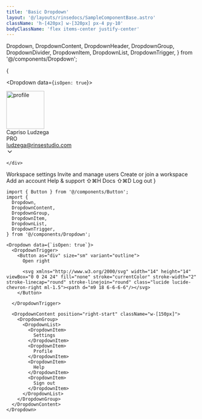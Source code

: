 ```yaml
---
title: 'Basic Dropdown'
layout: '@/layouts/rinsedocs/SampleComponentBase.astro'
className: 'h-[420px] w-[320px] px-4 py-10'
bodyClassName: 'flex items-center justify-center'
---
```


  Dropdown,
  DropdownContent,
  DropdownHeader,
  DropdownGroup,
  DropdownDivider,
  DropdownItem,
  DropdownList,
  DropdownTrigger,
} from '@/components/Dropdown';

{

<Dropdown data={`isOpen: true`}>
  <DropdownTrigger className="w-full">
    <div class="rounded-lg px-4 py-2.5 flex items-center gap-3 justify-between bg-white shadow-md">
      <div class="flex items-center">
        <Image src={profilePic} alt="profile" width="100" class="size-12 rounded-full border-2 border-white shadow-md"/>
        <div class="ml-4">
          <div class="mb-1 flex items-center gap-2 text-gray-900 text-sm font-semibold">
            Capriso Ludzega
            <div class="flex items-center px-1.5 h-5 text-[10px] rounded-full bg-violet-500 text-violet-100">
              PRO
            </div>
          </div>
          <div class="text-gray-500 text-xs">ludzega@rinsestudio.com</div>
        </div>
      </div>
      <svg xmlns="http://www.w3.org/2000/svg" width="18" height="18" viewBox="0 0 24 24" fill="none" stroke="currentColor" stroke-width="2" stroke-linecap="round" stroke-linejoin="round" class="lucide lucide-chevron-down"><path d="m6 9 6 6 6-6"/></svg>

    </div>
  </DropdownTrigger>
  <DropdownContent className="w-full">
    <DropdownGroup>
      <DropdownHeader>Workspace settings</DropdownHeader>
      <DropdownList>
        <DropdownItem>
          Invite and manage users
        </DropdownItem> 
        <DropdownItem>
          Create or join a workspace
        </DropdownItem>
        <DropdownItem>
          Add an account
        </DropdownItem>    
      </DropdownList>
    </DropdownGroup>
    <DropdownDivider />
    <DropdownGroup>
      <DropdownList>
        <DropdownItem>
          Help & support
          <span class="ml-auto text-xs tracking-widest opacity-60">⇧⌘H</span>
        </DropdownItem>
        <DropdownItem>
          Docs
          <span class="ml-auto text-xs tracking-widest opacity-60">⇧⌘D</span>
        </DropdownItem>
      </DropdownList>
    </DropdownGroup>
    <DropdownDivider />
    <DropdownGroup>
      <DropdownList>
        <DropdownItem>
          Log out
        </DropdownItem>
      </DropdownList>
    </DropdownGroup>

  </DropdownContent>
</Dropdown>}

```mdx
import { Button } from '@/components/Button';
import {
  Dropdown,
  DropdownContent,
  DropdownGroup,
  DropdownItem,
  DropdownList,
  DropdownTrigger,
} from '@/components/Dropdown';

<Dropdown data={`isOpen: true`}>
  <DropdownTrigger>
    <Button as="div" size="sm" variant="outline">
      Open right

      <svg xmlns="http://www.w3.org/2000/svg" width="14" height="14" viewBox="0 0 24 24" fill="none" stroke="currentColor" stroke-width="2" stroke-linecap="round" stroke-linejoin="round" class="lucide lucide-chevron-right ml-1.5"><path d="m9 18 6-6-6-6"/></svg>
    </Button>

  </DropdownTrigger>

  <DropdownContent position="right-start" className="w-[150px]">
    <DropdownGroup>
      <DropdownList>
        <DropdownItem>
          Settings
        </DropdownItem>
        <DropdownItem>
          Profile
        </DropdownItem>
        <DropdownItem>
          Help
        </DropdownItem>        
        <DropdownItem>
          Sign out
        </DropdownItem>
      </DropdownList>
    </DropdownGroup>
  </DropdownContent>
</Dropdown>
```
